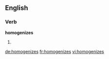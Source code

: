 ==English==

===Verb===
'''homogenizes'''

# {{third-person singular of|[[homogenize]]}}

[[de:homogenizes]]
[[fr:homogenizes]]
[[vi:homogenizes]]